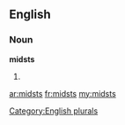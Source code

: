==English==

===Noun===
'''midsts'''

# {{plural of|[[midst]]}}

[[Category:English plurals]]

[[ar:midsts]]
[[fr:midsts]]
[[my:midsts]]